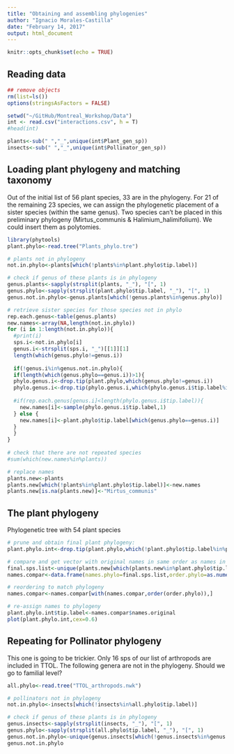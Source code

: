 ```yaml
---
title: "Obtaining and assembling phylogenies"
author: "Ignacio Morales-Castilla"
date: "February 14, 2017"
output: html_document
---
```


```r
knitr::opts_chunk$set(echo = TRUE)
```


## Reading data
```r
## remove objects
rm(list=ls())
options(stringsAsFactors = FALSE)

setwd("~/GitHub/Montreal_Workshop/Data")
int <- read.csv("interactions.csv", h = T)
#head(int)

plants<-sub(" ","_",unique(int$Plant_gen_sp))
insects<-sub(" ","_",unique(int$Pollinator_gen_sp))

```

## Loading plant phylogeny and matching taxonomy

Out of the initial list of 56 plant species, 33 are in the phylogeny. For 21 of the remaining 23 species, we can assign the phylogenetic placement of a sister species (within the same genus). Two species can't be placed in this preliminary phylogeny (Mirtus_communis & Halimium_halimifolium). We could insert them as polytomies.

```r
library(phytools)
plant.phylo<-read.tree("Plants_phylo.tre")

# plants not in phylogeny
not.in.phylo<-plants[which(!plants%in%plant.phylo$tip.label)]

# check if genus of these plants is in phylogeny
genus.plants<-sapply(strsplit(plants, "_"), "[", 1)
genus.phylo<-sapply(strsplit(plant.phylo$tip.label, "_"), "[", 1)
genus.not.in.phylo<-genus.plants[which(!genus.plants%in%genus.phylo)]

# retrieve sister species for those species not in phylo
rep.each.genus<-table(genus.plants)
new.names<-array(NA,length(not.in.phylo))
for (i in 1:length(not.in.phylo)){
  #print(i)
  sps.i<-not.in.phylo[i]
  genus.i<-strsplit(sps.i, "_")[[1]][1]
  length(which(genus.phylo!=genus.i))
  
  if(!genus.i%in%genus.not.in.phylo){
  if(length(which(genus.phylo==genus.i))>1){
  phylo.genus.i<-drop.tip(plant.phylo,which(genus.phylo!=genus.i))
  phylo.genus.i<-drop.tip(phylo.genus.i,which(phylo.genus.i$tip.label%in%plants))
  
  #if(rep.each.genus[genus.i]<length(phylo.genus.i$tip.label)){
    new.names[i]<-sample(phylo.genus.i$tip.label,1)
  } else {
    new.names[i]<-plant.phylo$tip.label[which(genus.phylo==genus.i)]
  }
  } 
}
  
# check that there are not repeated species
#sum(which(new.names%in%plants))

# replace names
plants.new<-plants
plants.new[which(!plants%in%plant.phylo$tip.label)]<-new.names
plants.new[is.na(plants.new)]<-"Mirtus_communis"  

```

## The plant phylogeny
Phylogenetic tree with 54 plant species 
```r
# prune and obtain final plant phylogeny:
plant.phylo.int<-drop.tip(plant.phylo,which(!plant.phylo$tip.label%in%plants.new))

# compare and get vector with original names in same order as names in phylogeny
final.sps.list<-unique(plants.new[which(plants.new%in%plant.phylo$tip.label)])
names.compar<-data.frame(names.phylo=final.sps.list,order.phylo=as.numeric(match(final.sps.list,plant.phylo.int$tip.label)),names.original=plants[-c(34,53)])

# reordering to match phylogeny
names.compar<-names.compar[with(names.compar,order(order.phylo)),]

# re-assign names to phylogeny
plant.phylo.int$tip.label<-names.compar$names.original
plot(plant.phylo.int,cex=0.6)

```


## Repeating for Pollinator phylogeny
This one is going to be trickier. Only 16 sps of our list of arthropods are included in TTOL. The following genera are not in the phylogeny. Should we go to familial level?

```r
all.phylo<-read.tree("TTOL_arthropods.nwk")

# pollinators not in phylogeny
not.in.phylo<-insects[which(!insects%in%all.phylo$tip.label)]

# check if genus of these plants is in phylogeny
genus.insects<-sapply(strsplit(insects, "_"), "[", 1)
genus.phylo<-sapply(strsplit(all.phylo$tip.label, "_"), "[", 1)
genus.not.in.phylo<-unique(genus.insects[which(!genus.insects%in%genus.phylo)])
genus.not.in.phylo

```

